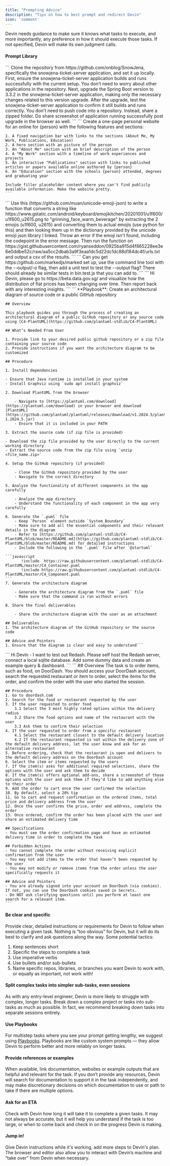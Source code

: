 ```yaml
---
title: "Prompting Advice"
description: "Tips on how to best prompt and redirect Devin"
icon: 'comment'
---
```


Devin needs guidance to make sure it knows what tasks to execute, and more importantly, any preference in how it should execute those tasks. If not specified, Devin will make its own judgment calls. 

#### Prompt Library

<AccordionGroup>
  <Accordion title="Clone and set up repo" icon="copy">
    ```  
    Clone the repository from https://github.com/onblog/SnowJena, specifically the snowjena-ticket-server application, and set it up locally. First, ensure the snowjena-ticket-server application builds and runs successfully with the current setup. You don’t need to worry about other applications in the repository. Next, upgrade the Spring Boot version to 3.3.2 in the snowjena-ticket-server application, making only the necessary changes related to this version upgrade. After the upgrade, test the snowjena-ticket-server application to confirm it still builds and runs correctly. You don't need to push code into a repository. Instead, share a zipped folder. Do share screenshot of application running successfully post upgrade in the browser as well.
    ```
  </Accordion>

  <Accordion title="Build a personal website" icon="browser">
    ```
    Create a one-page personal website for an online for {person} with the following features and sections:
    
    1. A fixed navigation bar with links to the sections (About Me, My Work, Publications, Education)
    2. A hero section with an picture of the person
    3. An "About Me" section with an brief description of the person
    4. A "My Work" section with a timeline of work experiences and projects 
    5. An interactive "Publications" section with links to published articles or papers available online authored by {person} 
    6. An "Education" section with the schools {person} attended, degrees and graduating year
    
    Include filler placeholder content where you can't find publicly available information. Make the website pretty.
    ```
  </Accordion>

  <Accordion title="Scrape emojis" icon="face-smile">
    ```
    Use this (https://github.com/muan/unicode-emoji-json) to write a function that converts a string like https://www.gstatic.com/android/keyboard/emojikitchen/20201001/u1f600/u1f600_u2615.png to "grinning_face_warm_beverage" by extracting the 2 emojis (u1f600, u2615) and converting them to actual emojis (use python for this) and then looking them up in the dictionary provided by the unicode emoji json library I linked. Throw an error if the emoji isn't found, including the codepoint in the error message. Then run the function on https://gist.githubusercontent.com/ryanseddon/0925ba915d4f865228ee3e6e0ddbe52c/raw/aa5cc2dbab3a9f3eaa1dc5d22dc1dc88d184dc4f/urls.txt and output a csv of the results.
    ```
  </Accordion>

  <Accordion title="Write unit test" icon="magnifying-glass">
    ```
    Can you get https://github.com/markedjs/marked set up, use the command line tool with the --output/-o flag, then add a unit test to test the --output flag? There should already be similar tests in bin.test.js that you can add to.
    ```
  </Accordion>

  <Accordion title="Visualize inflation adjusted prices" icon="chart-line">
    ```
    Hi Devin, please go to https://beta.data.gov.sg/ and visualize how the distribution of flat prices has been changing over time. Then report back with any interesting insights.
    ```
  </Accordion>

  <Accordion title="Create architecture diagram for repository" icon="diagram-subtask">
    ```
    **Playbook**: Create an architectural diagram of source code or a public GitHub repository
    
    ## Overview
    
    This playbook guides you through the process of creating an architectural diagram of a public GitHub repository or any source code using [C4-PlantUML](https://github.com/plantuml-stdlib/C4-PlantUML)
    
    ## What’s Needed From User
    
    1. Provide link to your desired public github repository or a zip file containing your source code
    2. Provide instructions if you want the architecture diagram to be customized
    
    ## Procedure
    
    1. Install dependencies
    
    - Ensure that Java runtime is installed in your system
    - Install Graphviz using `sudo apt install graphviz`
    
    2. Download PlantUML from the browser
    
        - Navigate to [https://plantuml.com/download](https://plantuml.com/download) in your browser and download [PlantUML](https://github.com/plantuml/plantuml/releases/download/v1.2024.5/plantuml-1.2024.5.jar)
        - Ensure that it is included in your PATH
    
    3. Extract the source code (if zip file is provided)
    
    - Download the zip file provided by the user directly to the current working directory
    - Extract the source code from the zip file using `unzip <file_name.zip>` 
    
    4. Setup the GitHub repository (if provided)
    
        - Clone the GitHub repository provided by the user
        - Navigate to the correct directory
    
    5. Analyze the functionality of different components in the app carefully
    
        - Analyze the app directory
        - Understand the functionality of each component in the app very carefully
    
    6. Generate the `.puml` file
        - Keep `Person` element outside `System_Boundary`
        - Make sure to add all the essential components and their relevant details in the diagram
        - Refer to [https://github.com/plantuml-stdlib/C4-PlantUML/blob/master/README.md](https://github.com/plantuml-stdlib/C4-PlantUML/blob/master/README.md) for detailed instructions
        - Include the following in the `.puml` file after `@startuml`
    
    ```javascript
           !include  https://raw.githubusercontent.com/plantuml-stdlib/C4-PlantUML/master/C4_Container.puml
           !include https://raw.githubusercontent.com/plantuml-stdlib/C4-PlantUML/master/C4_Component.puml
    ```
    7. Generate the architecture diagram
    
        - Generate the architecture diagram from the `.puml` file
        - Make sure that the command is run without errors
    
    8. Share the final deliverables
    
        - Share the architecture diagram with the user as an attachment
    
    ## Deliverables
    1. The architecture diagram of the GitHub repository or the source code
    
    ## Advice and Pointers
    1. Ensure that the diagram is clear and easy to understand```
  </Accordion>

  <Accordion title="Devin self-hosts Redash" icon="burger">
    ```
    Hi Devin - I want to test out Redash. Please self host the Redash server, connect a local sqlite database. Add some dummy data and create an example query & dashboard.
    ```
  </Accordion>

  <Accordion title="Place an order on DoorDash" icon="burger">
    ```
    ## Overview
    The task is to order items, such as food, on DoorDash. You should access your DoorDash account, search the requested restaurant or item to order, select the items for the order, and confirm the order with the user who started the session.
    
    ## Procedure
    1. Go to doordash.com 
    2. Search for the food or restaurant requested by the user
    3. If the user requested to order food
    	3.1 Select the 3 most highly rated options within the delivery radius
    	3.2 Share the food options and name of the restaurant with the user
    	3.3 Ask them to confirm their selection
    4. If the user requested to order from a specific restaurant
    	4.1 Select the restaurant closest to the default delivery location
    	4.2 If the restaurant requested is not within the delivery zone of the default delivery address, let the user know and ask for an alternative restaurant 
    5. Before ordering, check that the restaurant is open and delivers to the default delivery address on the DoorDash account
    6. Select the item or items requested by the users
    7. If the item(s) asks for additional required selections, share the options with the user and ask them to decide
    8. If the item(s) offers optional add-ons, share a screenshot of those options with the user and ask them if they’d like to add anything else to their order
    9. Add the order to cart once the user confirmed the selection
    10. By default, select a 20% tip
    11. Go to cart and request confirmation on the ordered items, total price and delivery address from the user
    12. Once the user confirms the price, order and address, complete the order
    13. Once ordered, confirm the order has been placed with the user and share an estimated delivery time
    
    ## Specifications
    - You must see the order confirmation page and have an estimated delivery time in order to complete the task
    
    ## Forbidden Actions
    - You cannot complete the order without receiving explicit confirmation from the user
    - You may not add items to the order that haven’t been requested by the user
    - You may not modify or remove items from the order unless the user specifically requests it 
    
    ## Advice and Pointers
    - You are already signed into your account on DoorDash (via cookies). If not, you can use the DoorDash cookies saved in Secrets.
    - Do NOT ask clarifying questions until you perform at least one search for a relevant item.
    ```
  </Accordion>

</AccordionGroup>

#### Be clear and specific

Provide clear, detailed instructions or requirements for Devin to follow when executing a given task. Nothing is “too obvious” for Devin, but it will do its best to clarify and ask questions along the way. Some potential tactics:

1. Keep sentences short
2. Specific the steps to complete a task
3. Use imperative verbs
4. Use bullets and/or sub-bullets
5. Name specific repos, libraries, or branches you want Devin to work with, or equally as important, not work with!

#### Split complex tasks into simpler sub-tasks, even sessions

As with any entry-level engineer, Devin is more likely to struggle with complex, longer tasks. Break down a complex project or tasks into sub-tasks as much as possible. In fact, we recommend breaking down tasks into separate sessions entirely.

#### Use Playbooks

For multistep tasks where you see your prompt getting lengthy, we suggest using [Playbooks](/Working_with_Teams/playbooks-intro).  Playbooks are like custom system prompts — they allow Devin to perform better and more reliably on longer tasks.

#### Provide references or examples

When available, link documentation, websites or example outputs that are helpful and relevant for the task.  If you don’t provide any resources, Devin will search for documentation to support it in the task independently, and may make discretionary decisions on which documentation to use or path to take if there are multiple options.

#### Ask for an ETA

Check with Devin how long it will take it to complete a given tasks. It may not always be accurate, but it will help you understand if the task is too large, or when to come back and check in on the progress Devin is making.

#### Jump in!

Give Devin instructions while it's working, add more steps to Devin's plan. The browser and editor also allow you to interact with Devin’s machine and “take over” from Devin when necessary. 
